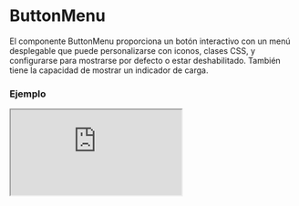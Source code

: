 
# ButtonMenu

El componente ButtonMenu proporciona un botón interactivo con un menú desplegable que puede personalizarse con iconos, clases CSS, y configurarse para mostrarse por defecto o estar deshabilitado. También tiene la capacidad de mostrar un indicador de carga.

### Ejemplo

<Iframe src="https://fenextjs-component-storybook.vercel.app/iframe.html?args=&id=component-button-menu--index&viewMode=story" />

### Importacion

Para importar el componente ButtonMenu, se puede hacer desde fenextjs

```tsx copy
import { ButtonMenu } from "fenextjs";
```

### Parametros

| Parametro | Tipo | Requerido | Default | Descripcion |
| --------- | ---- | --------- | ------- | ----------- |
| loader | boolean | no | false | Indica si el componente está en estado de carga, mostrando un indicador de carga (spinner) y deshabilitando su funcionalidad. |
| disabled | boolean | no | false | Desactiva el botón del menú. |
| defaultActive | boolean | no | true | Determina si el menú está activo por defecto o no. |
| target | string | no | 'fenext-btn-menu-checkbox' | ID objetivo del checkbox asociado al botón del menú. |
| className | string | no | '' | Clase CSS para personalizar el contenedor del menú. |
| classNameIcon | string | no | '' | Clase CSS para personalizar el icono del menú. |
| classNameIconBarClose | string | no | '' | Clase CSS para personalizar la barra de cierre del icono. |
| classNameContent | string | no | '' | Clase CSS para personalizar el contenido del menú desplegable. |

### Funcionalidad adicional

Este componente incluye un comportamiento reactivo que ajusta la visualización del menú en función del tamaño de la ventana del navegador.

| Propiedad | Uso | Descripcion |
| --- | --- | --- |
| defaultActive | Determina si el menú se muestra activo por defecto. | El menú se mostrará activado si el ancho de la ventana es mayor a 575px al cargar la página. |
| loader | Muestra un indicador de carga en lugar del contenido del menú. | Cuando 'loader' está en 'true', el componente muestra un spinner en lugar del contenido del menú. |

### Storybook

Para ver el storybook del componente lo puede hacer con este [link](https://fenextjs-component-storybook.vercel.app/?path=/story/component-button-menu--index)

### Usos

- Uso básico

```tsx copy
<ButtonMenu>Contenido del menú</ButtonMenu>
```

- Menú con estado de carga

```tsx copy
<ButtonMenu loader={true} />
```

- Menú deshabilitado

```tsx copy
<ButtonMenu disabled={true} />
```

- Menú con clases personalizadas

```tsx copy
<ButtonMenu className="mi-menu" classNameIcon="mi-icono" classNameContent="mi-contenido">Contenido</ButtonMenu>
```

